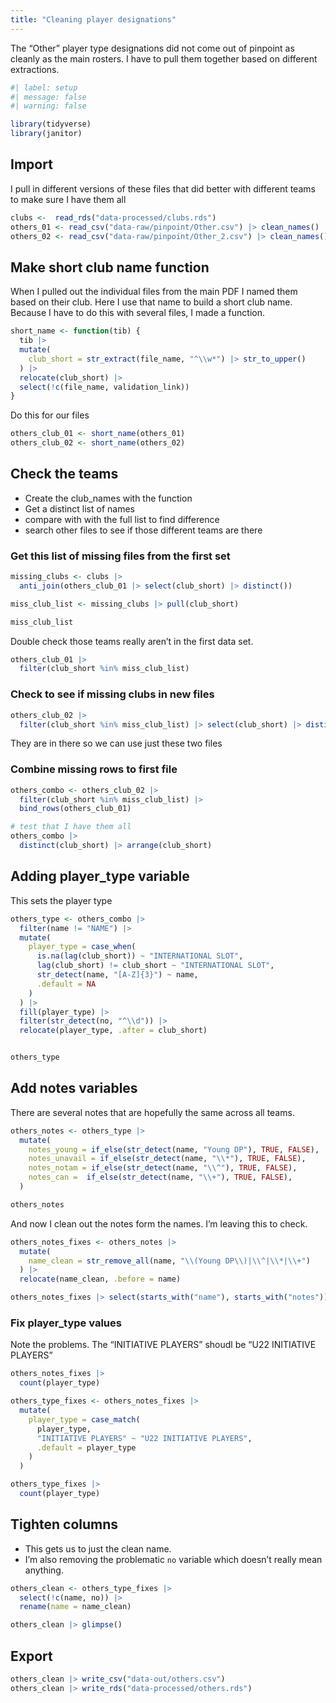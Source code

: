 ```yaml
---
title: "Cleaning player designations"
---
```


The "Other" player type designations did not come out of pinpoint as cleanly as the main rosters. I have to pull them together based on different extractions.


```r
#| label: setup
#| message: false
#| warning: false

library(tidyverse)
library(janitor)
```


## Import

I pull in different versions of these files that did better with different teams to make sure I have them all

```r
clubs <-  read_rds("data-processed/clubs.rds")
others_01 <- read_csv("data-raw/pinpoint/Other.csv") |> clean_names()
others_02 <- read_csv("data-raw/pinpoint/Other_2.csv") |> clean_names()

```


## Make short club name function

When I pulled out the individual files from the main PDF I named them based on their club. Here I use that name to build a short club name. Because I have to do this with several files, I made a function.


```r
short_name <- function(tib) {
  tib |> 
  mutate(
    club_short = str_extract(file_name, "^\\w*") |> str_to_upper()
  ) |>
  relocate(club_short) |> 
  select(!c(file_name, validation_link))
}
```

Do this for our files

```r
others_club_01 <- short_name(others_01)
others_club_02 <- short_name(others_02)
```


## Check the teams

- Create the club_names with the function
- Get a distinct list of names
- compare with with the full list to find difference
- search other files to see if those different teams are there

### Get this list of missing files from the first set

```r
missing_clubs <- clubs |> 
  anti_join(others_club_01 |> select(club_short) |> distinct())

miss_club_list <- missing_clubs |> pull(club_short)

miss_club_list
```

Double check those teams really aren't in the first data set.

```r
others_club_01 |> 
  filter(club_short %in% miss_club_list)
```

### Check to see if missing clubs in new files

```r
others_club_02 |> 
  filter(club_short %in% miss_club_list) |> select(club_short) |> distinct()
```

They are in there so we can use just these two files

### Combine missing rows to first file

```r
others_combo <- others_club_02 |> 
  filter(club_short %in% miss_club_list) |> 
  bind_rows(others_club_01)

# test that I have them all
others_combo |> 
  distinct(club_short) |> arrange(club_short)
```

## Adding player_type variable

This sets the player type

```r
others_type <- others_combo |> 
  filter(name != "NAME") |>
  mutate(
    player_type = case_when(
      is.na(lag(club_short)) ~ "INTERNATIONAL SLOT",
      lag(club_short) != club_short ~ "INTERNATIONAL SLOT",
      str_detect(name, "[A-Z]{3}") ~ name,
      .default = NA
    )
  ) |>
  fill(player_type) |> 
  filter(str_detect(no, "^\\d")) |>
  relocate(player_type, .after = club_short)


others_type
```

## Add notes variables

There are several notes that are hopefully the same across all teams.

```r
others_notes <- others_type |> 
  mutate(
    notes_young = if_else(str_detect(name, "Young DP"), TRUE, FALSE),
    notes_unavail = if_else(str_detect(name, "\\*"), TRUE, FALSE),
    notes_notam = if_else(str_detect(name, "\\^"), TRUE, FALSE),
    notes_can =  if_else(str_detect(name, "\\+"), TRUE, FALSE),
  )

others_notes
```

And now I clean out the notes form the names. I'm leaving this to check.

```r
others_notes_fixes <- others_notes |> 
  mutate(
    name_clean = str_remove_all(name, "\\(Young DP\\)|\\^|\\*|\\+")
  ) |>
  relocate(name_clean, .before = name)

others_notes_fixes |> select(starts_with("name"), starts_with("notes"))  
```

### Fix player_type values

Note the problems. The "INITIATIVE PLAYERS" shoudl be "U22 INITIATIVE PLAYERS"

```r
others_notes_fixes |> 
  count(player_type)
```

```r
others_type_fixes <- others_notes_fixes |> 
  mutate(
    player_type = case_match(
      player_type,
      "INITIATIVE PLAYERS" ~ "U22 INITIATIVE PLAYERS",
      .default = player_type
    )
  )

others_type_fixes |> 
  count(player_type)
```

## Tighten columns

- This gets us to just the clean name.
- I'm also removing the problematic `no` variable which doesn't really mean anything.

```r
others_clean <- others_type_fixes |> 
  select(!c(name, no)) |> 
  rename(name = name_clean)

others_clean |> glimpse()
```

## Export

```r
others_clean |> write_csv("data-out/others.csv")
others_clean |> write_rds("data-processed/others.rds")
```

